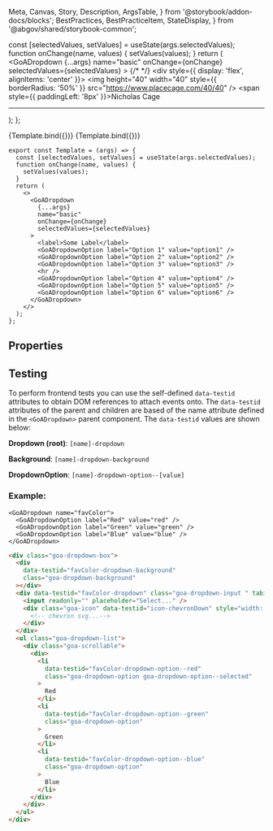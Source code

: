   Meta,
  Canvas,
  Story,
  Description,
  ArgsTable,
} from '@storybook/addon-docs/blocks';
  BestPractices,
  BestPracticeItem,
  StateDisplay,
} from '@abgov/shared/storybook-common';

<Meta title="React/Web Components/Dropdown" component={GoADropdown} />

  const [selectedValues, setValues] = useState(args.selectedValues);
  function onChange(name, values) {
    setValues(values);
  }
  return (
    <StateDisplay
      title="Dropdown Example"
      description="A dropdown component that allows for selection of one or more items."
      state={selectedValues}
    >
      <GoADropdown
        {...args}
        name="basic"
        onChange={onChange}
        selectedValues={selectedValues}
      >
        <GoADropdownOption name="basic" label="Option 1" value="option1" />
        <GoADropdownOption
          name="basic"
          label="Nicholas Cage"
          value="Nicholas cage"
        >
          {/* <!-- Custom content can be added --> */}
          <div style={{ display: 'flex', alignItems: 'center' }}>
            <img
              height="40"
              width="40"
              style={{ borderRadius: '50%' }}
              src="https://www.placecage.com/40/40"
            />
            <span style={{ paddingLeft: '8px' }}>Nicholas Cage</span>
          </div>
        </GoADropdownOption>
        <GoADropdownOption name="basic" label="Option 3" value="option3" />
        <hr />
        <GoADropdownOption name="basic" label="Option 4" value="option4" />
        <GoADropdownOption name="basic" label="Option 5" value="option5" />
        <GoADropdownOption name="basic" label="Option 6" value="option6" />
      </GoADropdown>
    </StateDisplay>
  );
};

<Canvas>
  <Story
    name="Dropdown"
    height="500px"
    args={{
      selectedValues: ['option1'],
    }}
  >
    {Template.bind({})}
  </Story>
</Canvas>

<Canvas>
  <Story
    name="Autocomplete"
    height="500px"
    args={{
      autoComplete: true,
      selectedValues: ['option1'],
    }}
  >
    {Template.bind({})}
  </Story>
</Canvas>

```tsx
export const Template = (args) => {
  const [selectedValues, setValues] = useState(args.selectedValues);
  function onChange(name, values) {
    setValues(values);
  }
  return (
    <>
      <GoADropdown
        {...args}
        name="basic"
        onChange={onChange}
        selectedValues={selectedValues}
      >
        <label>Some Label</label>
        <GoADropdownOption label="Option 1" value="option1" />
        <GoADropdownOption label="Option 2" value="option2" />
        <GoADropdownOption label="Option 3" value="option3" />
        <hr />
        <GoADropdownOption label="Option 4" value="option4" />
        <GoADropdownOption label="Option 5" value="option5" />
        <GoADropdownOption label="Option 6" value="option6" />
      </GoADropdown>
    </>
  );
};
```

## Properties

<Description of={GoADropdown} />
<ArgsTable of={GoADropdown} />

<Description of={GoADropdownOption} />
<ArgsTable of={GoADropdownOption} />

## Testing

To perform frontend tests you can use the self-defined `data-testid` attributes to obtain DOM references to attach events onto.
The `data-testid` attributes of the parent and children are based of the name attribute defined in the `<GoADropdown>` parent component.
The `data-testid` values are shown below:

**Dropdown (root)**:
`[name]-dropdown`

**Background**:
`[name]-dropdown-background`

**DropdownOption**:
`[name]-dropdown-option--[value]`

### Example:

```tsx
<GoADropdown name="favColor">
  <GoADropdownOption label="Red" value="red" />
  <GoADropdownOption label="Green" value="green" />
  <GoADropdownOption label="Blue" value="blue" />
</GoADropdown>
```

```html
<div class="goa-dropdown-box">
  <div
    data-testid="favColor-dropdown-background"
    class="goa-dropdown-background"
  ></div>
  <div data-testid="favColor-dropdown" class="goa-dropdown-input " tabindex="0">
    <input readonly="" placeholder="Select..." />
    <div class="goa-icon" data-testid="icon-chevronDown" style="width: 20px;">
      <!-- chevron svg...-->
    </div>
  </div>
  <ul class="goa-dropdown-list">
    <div class="goa-scrollable">
      <div>
        <li
          data-testid="favColor-dropdown-option--red"
          class="goa-dropdown-option goa-dropdown-option--selected"
        >
          Red
        </li>
        <li
          data-testid="favColor-dropdown-option--green"
          class="goa-dropdown-option"
        >
          Green
        </li>
        <li
          data-testid="favColor-dropdown-option--blue"
          class="goa-dropdown-option"
        >
          Blue
        </li>
      </div>
    </div>
  </ul>
</div>
```

<BestPractices>
  <BestPracticeItem description="When dealing with 5 or less options, consider using radio buttons instead of a dropdown list" />
</BestPractices>

